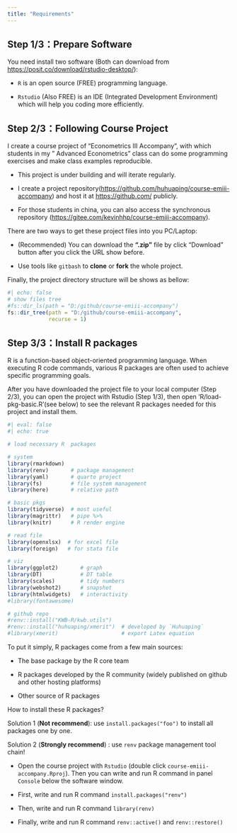 ```yaml
---
title: "Requirements"
---
```


## Step 1/3：Prepare Software 

You need install two software (Both can download from <https://posit.co/download/rstudio-desktop/>):

- `R` is an open source (FREE) programming language.

- `Rstudio` (Also FREE) is an IDE (Integrated Development Environment) which will help you coding more efficiently.  



## Step 2/3：Following Course Project

I create a course project of "Econometrics III Accompany", with which students in my " Advanced Econometrics" class can do some programming exercises and make class examples reproducible.

::: {.callout-note}

- This project is under building and will iterate regularly.

- I create a project repository(<https://github.com/huhuaping/course-emiii-accompany>) and host it at <https://github.com/> publicly.

- For those students in china, you can also access the synchronous repository (<https://gitee.com/kevinhhp/course-emiii-accompany>).

:::

There are two ways to get these project files into you PC/Laptop:

- (Recommended) You can download the **".zip"** file by click "Download" button after you click the URL show before.

- Use tools like `gitbash` to **clone** or **fork** the whole project.


Finally, the project directory structure will be shows as bellow:

```r
#| echo: false
# show files tree
#fs::dir_ls(path = "D:/github/course-emiii-accompany")
fs::dir_tree(path = "D:/github/course-emiii-accompany",
             recurse = 1)
```


## Step 3/3：Install R packages

R is a function-based object-oriented programming language. When executing R code commands, various R packages are often used to achieve specific programming goals. 

After you have downloaded the project file to your local computer (Step 2/3), you can open the project with Rstudio (Step 1/3), then open 'R/load-pkg-basic.R'(see below) to see the relevant R packages needed for this project and install them.

```r
#| eval: false
#| echo: true

# load necessary R  packages

# system
library(rmarkdown)
library(renv)       # package management
library(yaml)       # quarto project
library(fs)         # file system management
library(here)       # relative path

# basic pkgs
library(tidyverse)  # most useful
library(magrittr)   # pipe %>%
library(knitr)      # R render engine

# read file
library(openxlsx)  # for excel file
library(foreign)   # for stata file

# viz
library(ggplot2)       # graph
library(DT)            # DT table
library(scales)        # tidy numbers
library(webshot2)      # snapshot
library(htmlwidgets)   # interactivity
#library(fontawesome)

# github repo
#renv::install("KWB-R/kwb.utils")
#renv::install("huhuaping/xmerit")  # developed by `Huhuaping`
#library(xmerit)                    # export Latex equation
```

::: {.callout-tip}

To put it simply, R packages come from a few main sources:

- The base package by the R core team

- R packages developed by the R community (widely published on github and other hosting platforms)

- Other source of R packages

:::

How to install these R packages?

Solution 1 (**Not recommend**): use `install.packages("foo")` to install all packages one by one. 

Solution 2 (**Strongly recommend**) :  use `renv` package management tool chain!

- Open the course project with `Rstudio` (double click `course-emiii-accompany.Rproj`). Then you can write and run R command in panel `Console` below the software window.

- First, write and run R command `install.packages("renv")` 

- Then, write and run R command `library(renv)`

- Finally, write and run R command `renv::active()` and `renv::restore()`
